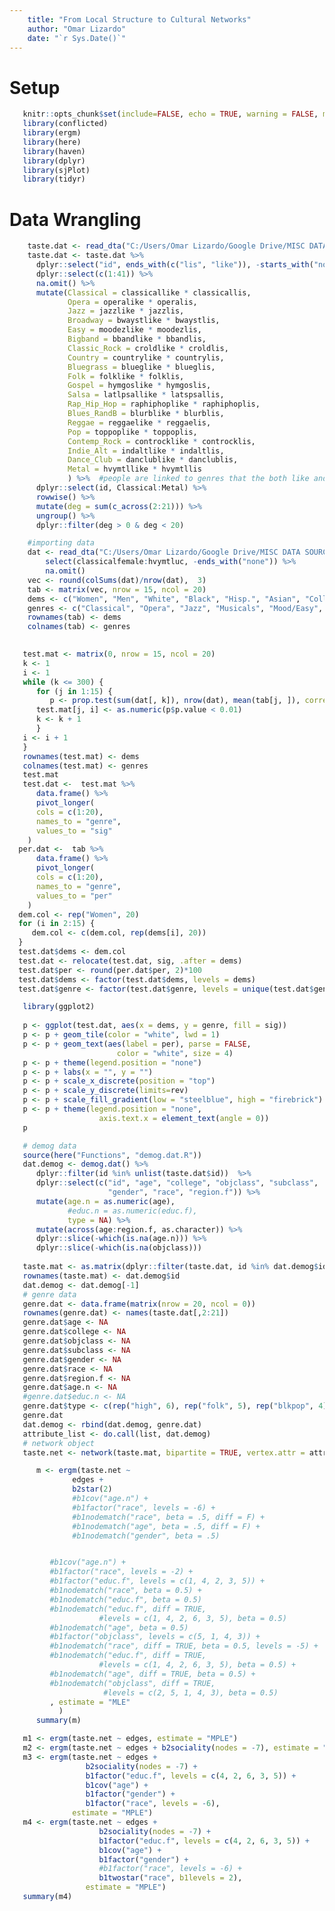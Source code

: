 ```yaml
---
    title: "From Local Structure to Cultural Networks"
    author: "Omar Lizardo"
    date: "`r Sys.Date()`"
---
```


# Setup
```r
   knitr::opts_chunk$set(include=FALSE, echo = TRUE, warning = FALSE, message = FALSE)
   library(conflicted)
   library(ergm)
   library(here)   
   library(haven)
   library(dplyr)
   library(sjPlot)
   library(tidyr)
```

# Data Wrangling
```r
    taste.dat <- read_dta("C:/Users/Omar Lizardo/Google Drive/MISC DATA SOURCES/SSI-2012/SSI2012.dta")
    taste.dat <- taste.dat %>% 
      dplyr::select("id", ends_with(c("lis", "like")), -starts_with("none")) %>% 
      dplyr::select(c(1:41)) %>% 
      na.omit() %>% 
      mutate(Classical = classicallike * classicallis,
             Opera = operalike * operalis,
             Jazz = jazzlike * jazzlis,
             Broadway = bwaystlike * bwaystlis,
             Easy = moodezlike * moodezlis, 
             Bigband = bbandlike * bbandlis,
             Classic_Rock = croldlike * croldlis,
             Country = countrylike * countrylis,
             Bluegrass = blueglike * blueglis,
             Folk = folklike * folklis,
             Gospel = hymgoslike * hymgoslis,
             Salsa = latlpsallike * latspsallis,
             Rap_Hip_Hop = raphiphoplike * raphiphoplis,
             Blues_RandB = blurblike * blurblis,
             Reggae = reggaelike * reggaelis,
             Pop = toppoplike * toppoplis,
             Contemp_Rock = controcklike * controcklis,
             Indie_Alt = indaltlike * indaltlis,
             Dance_Club = danclublike * danclublis,
             Metal = hvymtllike * hvymtllis
             ) %>%  #people are linked to genres that the both like and listen to
      dplyr::select(id, Classical:Metal) %>% 
      rowwise() %>% 
      mutate(deg = sum(c_across(2:21))) %>% 
      ungroup() %>% 
      dplyr::filter(deg > 0 & deg < 20) 
```

```r
    #importing data
    dat <- read_dta("C:/Users/Omar Lizardo/Google Drive/MISC DATA SOURCES/SSI-2012/SSI2012.dta") %>% 
        select(classicalfemale:hvymtluc, -ends_with("none")) %>% 
        na.omit() 
    vec <- round(colSums(dat)/nrow(dat),  3)
    tab <- matrix(vec, nrow = 15, ncol = 20)
    dems <- c("Women", "Men", "White", "Black", "Hisp.", "Asian", "College", "No Coll.", "Young", "Mid. Aged", "Old", "Lower Cls.", "Working Cls.", "Middle Cls.", "Upper Cls.")
    genres <- c("Classical", "Opera", "Jazz", "Musicals", "Mood/Easy", "Big Band", "Classic Rock", "Country", "Bluegrass", "Folk", "Gospel", "Latin", "Rap/Hip Hop", "Blues/R&B", "Regagae", "Pop/Top 40", "Cont. Rock", "Alt. Rock", "EDM/Club", "Metal")
    rownames(tab) <- dems
    colnames(tab) <- genres
    
```

```r
   test.mat <- matrix(0, nrow = 15, ncol = 20)
   k <- 1
   i <- 1
   while (k <= 300) {
      for (j in 1:15) {
         p <- prop.test(sum(dat[, k]), nrow(dat), mean(tab[j, ]), correct = FALSE, alternative = "greater")
      test.mat[j, i] <- as.numeric(p$p.value < 0.01)
      k <- k + 1
      }
   i <- i + 1
   }
   rownames(test.mat) <- dems
   colnames(test.mat) <- genres
   test.mat
   test.dat <-  test.mat %>% 
      data.frame() %>% 
      pivot_longer(
      cols = c(1:20),
      names_to = "genre",
      values_to = "sig"
    )
  per.dat <-  tab %>% 
      data.frame() %>% 
      pivot_longer(
      cols = c(1:20),
      names_to = "genre",
      values_to = "per"
    )
  dem.col <- rep("Women", 20)
  for (i in 2:15) {
     dem.col <- c(dem.col, rep(dems[i], 20))
  }
  test.dat$dems <- dem.col
  test.dat <- relocate(test.dat, sig, .after = dems)
  test.dat$per <- round(per.dat$per, 2)*100
  test.dat$dems <- factor(test.dat$dems, levels = dems)
  test.dat$genre <- factor(test.dat$genre, levels = unique(test.dat$genre))

```

```r
   library(ggplot2)
   
   p <- ggplot(test.dat, aes(x = dems, y = genre, fill = sig)) 
   p <- p + geom_tile(color = "white", lwd = 1) 
   p <- p + geom_text(aes(label = per), parse = FALSE,
                        color = "white", size = 4) 
   p <- p + theme(legend.position = "none")
   p <- p + labs(x = "", y = "")
   p <- p + scale_x_discrete(position = "top")
   p <- p + scale_y_discrete(limits=rev)
   p <- p + scale_fill_gradient(low = "steelblue", high = "firebrick") 
   p <- p + theme(legend.position = "none",
                    axis.text.x = element_text(angle = 0)) 
   p
```



```r
   # demog data
   source(here("Functions", "demog.dat.R"))
   dat.demog <- demog.dat() %>% 
      dplyr::filter(id %in% unlist(taste.dat$id))  %>% 
      dplyr::select(c("id", "age", "college", "objclass", "subclass",
                      "gender", "race", "region.f")) %>% 
      mutate(age.n = as.numeric(age), 
             #educ.n = as.numeric(educ.f),
             type = NA) %>% 
      mutate(across(age:region.f, as.character)) %>% 
      dplyr::slice(-which(is.na(age.n))) %>% 
      dplyr::slice(-which(is.na(objclass))) 
   
   taste.mat <- as.matrix(dplyr::filter(taste.dat, id %in% dat.demog$id)[2:21])
   rownames(taste.mat) <- dat.demog$id
   dat.demog <- dat.demog[-1]
   # genre data
   genre.dat <- data.frame(matrix(nrow = 20, ncol = 0))
   rownames(genre.dat) <- names(taste.dat[,2:21])
   genre.dat$age <- NA
   genre.dat$college <- NA
   genre.dat$objclass <- NA
   genre.dat$subclass <- NA
   genre.dat$gender <- NA
   genre.dat$race <- NA
   genre.dat$region.f <- NA
   genre.dat$age.n <- NA
   #genre.dat$educ.n <- NA
   genre.dat$type <- c(rep("high", 6), rep("folk", 5), rep("blkpop", 4), rep("pop", 5))
   genre.dat
   dat.demog <- rbind(dat.demog, genre.dat)
   attribute_list <- do.call(list, dat.demog)
   # network object
   taste.net <- network(taste.mat, bipartite = TRUE, vertex.attr = attribute_list)
```
   

```r
      m <- ergm(taste.net ~
              edges +
              b2star(2) 
              #b1cov("age.n") +
              #b1factor("race", levels = -6) +
              #b1nodematch("race", beta = .5, diff = F) +
              #b1nodematch("age", beta = .5, diff = F) +
              #b1nodematch("gender", beta = .5) 


         #b1cov("age.n") +
         #b1factor("race", levels = -2) +
         #b1factor("educ.f", levels = c(1, 4, 2, 3, 5)) +
         #b1nodematch("race", beta = 0.5) +
         #b1nodematch("educ.f", beta = 0.5) 
         #b1nodematch("educ.f", diff = TRUE,  
                    #levels = c(1, 4, 2, 6, 3, 5), beta = 0.5) 
         #b1nodematch("age", beta = 0.5)
         #b1factor("objclass", levels = c(5, 1, 4, 3)) +
         #b1nodematch("race", diff = TRUE, beta = 0.5, levels = -5) +
         #b1nodematch("educ.f", diff = TRUE,  
                    #levels = c(1, 4, 2, 6, 3, 5), beta = 0.5) +
         #b1nodematch("age", diff = TRUE, beta = 0.5) +
         #b1nodematch("objclass", diff = TRUE,
                     #levels = c(2, 5, 1, 4, 3), beta = 0.5) 
         , estimate = "MLE"
           )
      summary(m)
```


```r
   m1 <- ergm(taste.net ~ edges, estimate = "MPLE")
   m2 <- ergm(taste.net ~ edges + b2sociality(nodes = -7), estimate = "MPLE")
   m3 <- ergm(taste.net ~ edges + 
                 b2sociality(nodes = -7) +
                 b1factor("educ.f", levels = c(4, 2, 6, 3, 5)) +
                 b1cov("age") +
                 b1factor("gender") +
                 b1factor("race", levels = -6), 
              estimate = "MPLE")
   m4 <- ergm(taste.net ~ edges + 
                    b2sociality(nodes = -7) +
                    b1factor("educ.f", levels = c(4, 2, 6, 3, 5)) +
                    b1cov("age") +
                    b1factor("gender") +
                    #b1factor("race", levels = -6) +
                    b1twostar("race", b1levels = 2), 
                 estimate = "MPLE")
   summary(m4)
```

